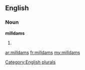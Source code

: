 ==English==

===Noun===
'''milldams'''

# {{plural of|[[milldam]]}}

[[Category:English plurals]]

[[ar:milldams]]
[[fr:milldams]]
[[my:milldams]]